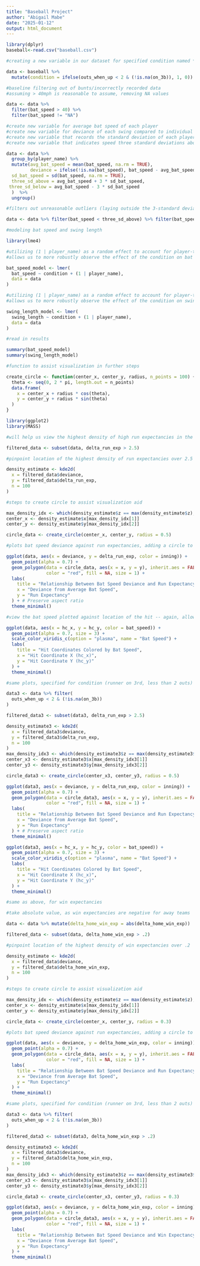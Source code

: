```yaml
---
title: "Baseball Project"
author: "Abigail Mabe"
date: "2025-01-12"
output: html_document
---
```


```r
library(dplyr)
baseball<-read.csv("baseball.csv")

#creating a new variable in our dataset for specified condition named *condition*: binary indicator variable indicating runner on 3rd with less than 2 outs

data <- baseball %>%
  mutate(condition = ifelse(outs_when_up < 2 & (!is.na(on_3b)), 1, 0))

#baseline filtering out of bunts/incorrectly recorded data
#assuming > 40mph is reasonable to assume, removing NA values

data <- data %>% 
  filter(bat_speed > 40) %>%
  filter(bat_speed != "NA")

#create new variable for average bat speed of each player
#create new variable for deviance of each swing compared to individual player's averages
#create new variable that records the standard deviation of each player's bat speed
#create new variable that indicates speed three standard deviations above and below a player's average bat speed

data <- data %>%
  group_by(player_name) %>%
  mutate(avg_bat_speed = mean(bat_speed, na.rm = TRUE),
         deviance = ifelse(!is.na(bat_speed), bat_speed - avg_bat_speed, NA),
  sd_bat_speed = sd(bat_speed, na.rm = TRUE),
  three_sd_above = avg_bat_speed + 3 * sd_bat_speed,
 three_sd_below = avg_bat_speed - 3 * sd_bat_speed
  )  %>%
  ungroup()

#filters out unreasonable outliers (laying outside the 3-standard deviation range) of each individual player's average bat speed.

data <- data %>% filter(bat_speed < three_sd_above) %>% filter(bat_speed > three_sd_below)

#modeling bat speed and swing length

library(lme4)

#utilizing (1 | player_name) as a random effect to account for player-to-player variability in bat_speed
#allows us to more robustly observe the effect of the condition on bat speed

bat_speed_model <- lmer(
  bat_speed ~ condition + (1 | player_name), 
  data = data 
)

#utilizing (1 | player_name) as a random effect to account for player-to-player variability in swing_length
#allows us to more robustly observe the effect of the condition on swing length

swing_length_model <- lmer(
  swing_length ~ condition + (1 | player_name), 
  data = data 
)

#read in results

summary(bat_speed_model)
summary(swing_length_model)

#function to assist visualization in further steps

create_circle <- function(center_x, center_y, radius, n_points = 100) {
  theta <- seq(0, 2 * pi, length.out = n_points)
  data.frame(
    x = center_x + radius * cos(theta),
    y = center_y + radius * sin(theta)
  )
}

library(ggplot2)
library(MASS)

#will help us view the highest density of high run expectancies in the data

filtered_data <- subset(data, delta_run_exp > 2.5)

#pinpoint location of the highest density of run expectancies over 2.5

density_estimate <- kde2d(
  x = filtered_data$deviance, 
  y = filtered_data$delta_run_exp, 
  n = 100
)

#steps to create circle to assist visualization aid 

max_density_idx <- which(density_estimate$z == max(density_estimate$z), arr.ind = TRUE)
center_x <- density_estimate$x[max_density_idx[1]]
center_y <- density_estimate$y[max_density_idx[2]]

circle_data <- create_circle(center_x, center_y, radius = 0.5)

#plots bat speed deviance against run expectancies, adding a circle to the location of the highest density of run expectancies of 2.5 -- allows us to visually determine strategy

ggplot(data, aes(x = deviance, y = delta_run_exp, color = inning)) +
  geom_point(alpha = 0.7) +  
  geom_polygon(data = circle_data, aes(x = x, y = y), inherit.aes = FALSE, 
               color = "red", fill = NA, size = 1) + 
  labs(
    title = "Relationship Between Bat Speed Deviance and Run Expectancy",
    x = "Deviance from Average Bat Speed",
    y = "Run Expectancy"
  ) + # Preserve aspect ratio
  theme_minimal()

#view the bat speed plotted against location of the hit -- again, allows us to examine strategy possibilities

ggplot(data, aes(x = hc_x, y = hc_y, color = bat_speed)) +
  geom_point(alpha = 0.7, size = 3) +
  scale_color_viridis_c(option = "plasma", name = "Bat Speed") + 
  labs(
    title = "Hit Coordinates Colored by Bat Speed",
    x = "Hit Coordinate X (hc_x)",
    y = "Hit Coordinate Y (hc_y)"
  ) +
  theme_minimal()

#same plots, specified for condition (runner on 3rd, less than 2 outs)

data3 <- data %>% filter(
  outs_when_up < 2 & (!is.na(on_3b))
)

filtered_data3 <- subset(data3, delta_run_exp > 2.5)

density_estimate3 <- kde2d(
  x = filtered_data3$deviance, 
  y = filtered_data3$delta_run_exp, 
  n = 100
)
max_density_idx3 <- which(density_estimate3$z == max(density_estimate3$z), arr.ind = TRUE)
center_x3 <- density_estimate3$x[max_density_idx3[1]]
center_y3 <- density_estimate3$y[max_density_idx3[2]]

circle_data3 <- create_circle(center_x3, center_y3, radius = 0.5)

ggplot(data3, aes(x = deviance, y = delta_run_exp, color = inning)) +
  geom_point(alpha = 0.7) +  
  geom_polygon(data = circle_data3, aes(x = x, y = y), inherit.aes = FALSE, 
               color = "red", fill = NA, size = 1) +
  labs(
    title = "Relationship Between Bat Speed Deviance and Run Expectancy",
    x = "Deviance from Average Bat Speed",
    y = "Run Expectancy"
  ) + # Preserve aspect ratio
  theme_minimal()

ggplot(data3, aes(x = hc_x, y = hc_y, color = bat_speed)) +
  geom_point(alpha = 0.7, size = 3) +
  scale_color_viridis_c(option = "plasma", name = "Bat Speed") + 
  labs(
    title = "Hit Coordinates Colored by Bat Speed",
    x = "Hit Coordinate X (hc_x)",
    y = "Hit Coordinate Y (hc_y)"
  ) +
  theme_minimal()

#same as above, for win expectancies

#take absolute value, as win expectancies are negative for away teams

data <- data %>% mutate(delta_home_win_exp = abs(delta_home_win_exp))

filtered_data <- subset(data, delta_home_win_exp > .2)

#pinpoint location of the highest density of win expectancies over .2

density_estimate <- kde2d(
  x = filtered_data$deviance, 
  y = filtered_data$delta_home_win_exp, 
  n = 100
)

#steps to create circle to assist visualization aid 

max_density_idx <- which(density_estimate$z == max(density_estimate$z), arr.ind = TRUE)
center_x <- density_estimate$x[max_density_idx[1]]
center_y <- density_estimate$y[max_density_idx[2]]

circle_data <- create_circle(center_x, center_y, radius = 0.3)

#plots bat speed deviance against run expectancies, adding a circle to the location of the highest density of win expectancies of >.2 -- allows us to visually determine strategy

ggplot(data, aes(x = deviance, y = delta_home_win_exp, color = inning)) +
  geom_point(alpha = 0.7) +  
  geom_polygon(data = circle_data, aes(x = x, y = y), inherit.aes = FALSE, 
               color = "red", fill = NA, size = 1) + 
  labs(
    title = "Relationship Between Bat Speed Deviance and Run Expectancy",
    x = "Deviance from Average Bat Speed",
    y = "Run Expectancy"
  ) + 
  theme_minimal()

#same plots, specified for condition (runner on 3rd, less than 2 outs)

data3 <- data %>% filter(
  outs_when_up < 2 & (!is.na(on_3b))
)

filtered_data3 <- subset(data3, delta_home_win_exp > .2)

density_estimate3 <- kde2d(
  x = filtered_data3$deviance, 
  y = filtered_data3$delta_home_win_exp, 
  n = 100
)
max_density_idx3 <- which(density_estimate3$z == max(density_estimate3$z), arr.ind = TRUE)
center_x3 <- density_estimate3$x[max_density_idx3[1]]
center_y3 <- density_estimate3$y[max_density_idx3[2]]

circle_data3 <- create_circle(center_x3, center_y3, radius = 0.3)

ggplot(data3, aes(x = deviance, y = delta_home_win_exp, color = inning)) +
  geom_point(alpha = 0.7) +  
  geom_polygon(data = circle_data3, aes(x = x, y = y), inherit.aes = FALSE, 
               color = "red", fill = NA, size = 1) +
  labs(
    title = "Relationship Between Bat Speed Deviance and Win Expectancy",
    x = "Deviance from Average Bat Speed",
    y = "Run Expectancy"
  ) + 
  theme_minimal()
```

